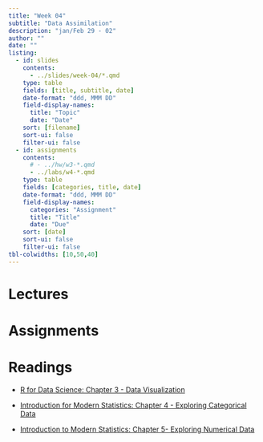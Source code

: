 ```yaml
---
title: "Week 04"
subtitle: "Data Assimilation"
description: "jan/Feb 29 - 02"
author: ""
date: ""
listing:
  - id: slides
    contents:
      - ../slides/week-04/*.qmd
    type: table
    fields: [title, subtitle, date]
    date-format: "ddd, MMM DD"
    field-display-names:
      title: "Topic"
      date: "Date"
    sort: [filename]
    sort-ui: false
    filter-ui: false
  - id: assignments
    contents:
      # - ../hw/w3-*.qmd
      - ../labs/w4-*.qmd
    type: table
    fields: [categories, title, date]
    date-format: "ddd, MMM DD"
    field-display-names:
      categories: "Assignment"
      title: "Title"
      date: "Due"
    sort: [date]
    sort-ui: false
    filter-ui: false
tbl-colwidths: [10,50,40]
---
```


# Lectures

::: {#slides}
:::

# Assignments

::: {#assignments}
:::

# Readings

-   [R for Data Science: Chapter 3 - Data Visualization](https://r4ds.had.co.nz/data-visualisation.html)

-   [Introduction for Modern Statistics: Chapter 4 - Exploring Categorical Data](https://openintro-ims.netlify.app/explore-categorical.html)

-   [Introduction to Modern Statistics: Chapter 5- Exploring Numerical Data](https://openintro-ims.netlify.app/explore-numerical.html)
